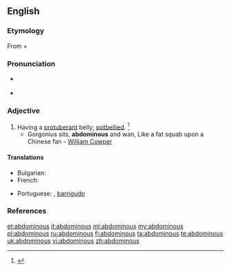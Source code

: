 ==English==

===Etymology===
From {{etyl|la|en}} {{term|abdomin-||abdomen|lang=la}} + {{term|-ous|lang=en}}

===Pronunciation===
* {{a|RP}} {{IPA|/æbˈdɒm.ə.nəs/}}
* {{a|US}} {{IPA|/æbˈdɑm.ə.nəs/}}

===Adjective===
{{en-adj}}

# Having a [[protuberant]] belly; [[potbellied]]. {{defdate|Mid 17<sup>th</sup> century.}}<ref>{{R:SOED5|page=3}}</ref>
#* Gorgonius sits, '''abdominous''' and wan, Like a fat squab upon a Chinese fan - [[w:William Cowper|William Cowper]]

====Translations====
{{trans-top|pot-bellied}}
* Bulgarian: {{t|bg|шкембелия}}
* French: {{t+|fr|ventru|m}}
{{trans-mid}}
* Portuguese: {{t+|pt|abdominal}}, {{qualifier|figuratively}} [[barrigudo]]
{{trans-bottom}}

===References===
<references/>

[[et:abdominous]]
[[it:abdominous]]
[[ml:abdominous]]
[[my:abdominous]]
[[pl:abdominous]]
[[ru:abdominous]]
[[fi:abdominous]]
[[ta:abdominous]]
[[te:abdominous]]
[[uk:abdominous]]
[[vi:abdominous]]
[[zh:abdominous]]